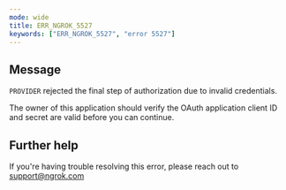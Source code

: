 ```yaml
---
mode: wide
title: ERR_NGROK_5527
keywords: ["ERR_NGROK_5527", "error 5527"]
---
```


## Message

`PROVIDER` rejected the final step of authorization due to invalid credentials.

The owner of this application should verify the OAuth application client ID and secret are valid before you can continue.

## Further help

If you're having trouble resolving this error, please reach out to [support@ngrok.com](mailto:support@ngrok.com?subject=Help%20with%20ERR_NGROK_5527)
